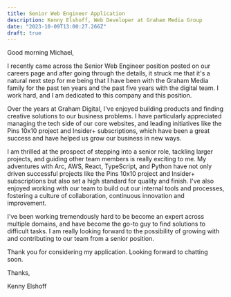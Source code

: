 ```yaml
---
title: Senior Web Engineer Application
description: Kenny Elshoff, Web Developer at Graham Media Group
date: "2023-10-09T13:00:27.266Z"
draft: true
---
```


Good morning Michael,

I recently came across the Senior Web Engineer position posted on our careers page and after going through the details, it struck me that it's a natural next step for me being that I have been with the Graham Media family for the past ten years and the past five years with the digital team. I work hard, and I am dedicated to this company and this position.

Over the years at Graham Digital, I've enjoyed building products and finding creative solutions to our business problems. I have particularly appreciated managing the tech side of our core websites, and leading initiatives like the Pins 10x10 project and Insider+ subscriptions, which have been a great success and have helped us grow our business in new ways.

I am thrilled at the prospect of stepping into a senior role, tackling larger projects, and guiding other team members is really exciting to me. My adventures with Arc, AWS, React, TypeScript, and Python have not only driven successful projects like the Pins 10x10 project and Insider+ subscriptions but also set a high standard for quality and finish. I've also enjoyed working with our team to build out our internal tools and processes, fostering a culture of collaboration, continuous innovation and improvement.

I've been working tremendously hard to be become an expert across multiple domains, and have become the go-to guy to find solutions to difficult tasks. I am really looking forward to the possibility of growing with and contributing to our team from a senior position.

Thank you for considering my application. Looking forward to chatting soon.

Thanks,

Kenny Elshoff
